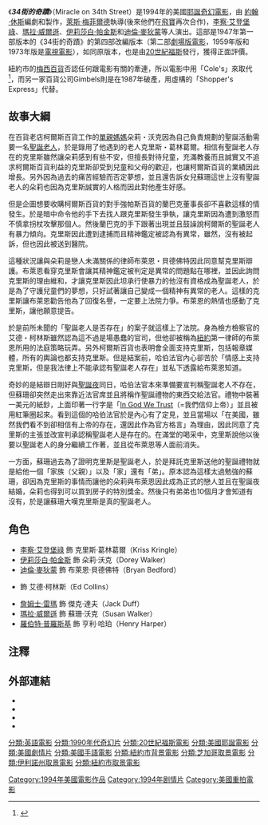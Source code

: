 {{Infobox film
| name           = 34街的奇蹟
| original_name   = ''Miracle on 34th Street''
| image          =
| image_size     =
| alt            =
| caption        = <!--Original theatrical poster-->
| director       = [[萊斯·梅菲爾德|萊斯·梅菲爾德]]
| producer       = [[約翰·休斯|約翰·休斯]]<br />William Ryan<br />William S. Beasley
| screenplay     = George Seaton<br />John Hughes
| based on       = 依據George Seaton 1947年電影''34街的奇蹟''劇本
| story          = [[Valentine_Davies|Valentine Davies]] 
| starring       = {{Plainlist|
* [[李察·艾登堡祿|李察·艾登堡祿]]
* [[伊莉莎白·帕金斯|伊莉莎白·帕金斯]]
* [[迪倫·麥狄蒙|迪倫·麥狄蒙]]
* {{link-en|詹姆斯·華許|J.T. Walsh}}
* [[詹姆士·雷瑪|詹姆士·雷瑪]]
* [[瑪拉·威爾遜|瑪拉·威爾遜]]
* [[羅伯特·普羅斯基|羅伯特·普羅斯基]]}}
| music          = [[布魯斯·鮑頓|布魯斯·鮑頓]]
| cinematography = Julio Macat
| editing        = [[雷賈·高斯奈|雷賈·高斯奈]]
| studio         = Hughes Entertainment
| distributor    = [[二十世紀福斯|二十世紀福斯]]
| released       = {{Film date|1994|11|18}}
| runtime        = 114 分鐘
| country        = 美國
| language       = 英語
| budget         =
| gross          = $4,630萬美元<ref name="boxofficemojo" >{{mojo title|miracleon34thstreet|Miracle on 34th Street}}</ref>
}}

《'''''34街的奇蹟'''''》（Miracle on 34th Street）是1994年的美國[[耶誕|耶誕]][[奇幻電影|奇幻電影]]，由 [[約翰·休斯|約翰·休斯]]編劇和製作，[[萊斯·梅菲爾德|萊斯·梅菲爾德]]執導(後來他們在[[飛寶|飛寶]]再次合作)，[[李察·艾登堡祿|李察·艾登堡祿]]、[[瑪拉·威爾遜|瑪拉·威爾遜]]、[[伊莉莎白·帕金斯|伊莉莎白·帕金斯]]和[[迪倫·麥狄蒙|迪倫·麥狄蒙]]等人演出。這部是1947年第一部版本的《34街的奇蹟》的第四部改編版本（第二部[[劇場版|劇場版電影]]，1959年版和1973年版是[[電視電影|電視電影]]），如同原版本，也是由[[20世紀福斯|20世紀福斯]]發行，獲得正面評價。

紐約市的[[梅西百貨公司|梅西百貨]]否認任何跟電影有關的牽連，所以電影中用「Cole's」來取代<ref>{{Cite web |url=http://articles.latimes.com/1994-04-17/entertainment/ca-47060_1_34th-street |title=Reluctant Macy's Rains on New 'Miracle on 34th Street's' Parade <!-- Bot generated title --> |accessdate=2016-12-25 |archive-date=2016-12-27 |archive-url=https://web.archive.org/web/20161227080712/http://articles.latimes.com/1994-04-17/entertainment/ca-47060_1_34th-street |dead-url=no }}</ref>，而另一家百貨公司Gimbels則是在1987年破產，用虛構的「Shopper's Express」代替。

== 故事大綱 ==
在百貨老店柯爾斯百貨工作的[[單親媽媽|單親媽媽]]朵莉・沃克因為自己負責規劃的聖誕活動需要一名[[聖誕老人|聖誕老人]]，於是錄用了他遇到的老人克里斯・葛林葛爾。相信有聖誕老人存在的克里斯雖然讓朵莉感到有些不安，但擅長對待兒童，充滿教養而且誠實又不追求柯爾斯百貨利益的克里斯卻受到兒童和父母的歡迎，也讓柯爾斯百貨的業績因此增長。另外因為過去的痛苦經驗而否定夢想，並且還告訴女兒蘇珊這世上沒有聖誕老人的朵莉也因為克里斯誠實的人格而因此對他產生好感。

但是企圖想要收購柯爾斯百貨的對手強帕斯百貨的蘭巴克董事長卻不喜歡這樣的情發生。於是暗中命令他的手下去找人跟克里斯發生爭執，讓克里斯因為遭到激怒而不慎拿拐杖攻擊那個人。然後蘭巴克的手下跟著出現並且鼓譟說柯爾斯的聖誕老人有暴力傾向。克里斯因此遭到逮捕而且精神鑑定被認為有異常，雖然，沒有被起訴，但也因此被送到醫院。

這種狀況讓與朵莉是戀人未滿關係的律師布萊恩・貝德佛特因此同意幫克里斯辯護。布萊恩看穿克里斯會讓其精神鑑定被判定是異常的問題點在哪裡，並因此詢問克里斯的理由維和，才讓克里斯因此坦承行使暴力的他沒有資格成為聖誕老人，於是為了守護兒童們的夢想，只好試著讓自己變成一個精神有異常的老人。這樣的克里斯讓布萊恩勸告他為了回復名譽，一定要上法院力爭。布萊恩的熱情也感動了克里斯，讓他願意提告。

於是前所未聞的「聖誕老人是否存在」的案子就這樣上了法院。身為檢方檢察官的艾德・柯林斯雖然認為這不過是場愚蠢的官司，但他卻被稱為[[紐約|紐約]]第一律師的布萊恩所用的法庭策略玩弄。另外柯爾斯百貨也表明會全面支持克里斯，包括報章媒體，所有的輿論也都支持克里斯。但是結案前，哈伯法官內心卻苦於「情感上支持克里斯，但是我法律上不能承認有聖誕老人存在」並私下透露給布萊恩知道。

奇妙的是結辯日剛好與[[聖誕夜|聖誕夜]]同日，哈伯法官本來準備要宣判稱聖誕老人不存在，但蘇珊卻突然走出來靠近法官席並且將稱作聖誕禮物的東西交給法官。禮物中裝著一美元的紙鈔，上面印著一行字是「[[In_God_We_Trust|In God We Trust]]（=我們信仰上帝）」並且被用紅筆圈起來。看到這個的哈伯法官於是內心有了定見，並且當場以「在美國，雖然我們看不到卻相信有上帝的存在，還因此作為官方格言」為理由，因此同意了克里斯的主張並改宣判承認稱聖誕老人是存在的。在滿堂的喝采中，克里斯說他以後要以聖誕老人的身分繼續工作著，並且從布萊恩等人面前消失。

一方面，蘇珊過去為了證明克里斯是聖誕老人，於是拜託克里斯送他的聖誕禮物就是給他一個「家族（父親）」以及「家」還有「弟」。原本認為這樣太過勉強的蘇珊，卻因為克里斯的事情而讓他的朵莉與布萊恩因此成為正式的戀人並且在聖誕夜結婚，朵莉也得到可以買到房子的特別獎金。然後只有弟弟也10個月才會知道有沒有，於是讓蘇珊大嘆克里斯是真的聖誕老人。

== 角色 ==
*[[李察·艾登堡祿|李察·艾登堡祿]] 飾 克里斯·葛林葛爾（Kriss Kringle）
*[[伊莉莎白·帕金斯|伊莉莎白·帕金斯]] 飾 朵莉·沃克（Dorey Walker）
*[[迪倫·麥狄蒙|迪倫·麥狄蒙]] 飾 布萊恩·貝德佛特（Bryan Bedford）
*{{link-en|詹姆斯·華許|J.T. Walsh}} 飾 艾德·柯林斯（Ed Collins）
*[[詹姆士·雷瑪|詹姆士·雷瑪]] 飾 傑克·達夫（Jack Duff）
*[[瑪拉·威爾遜|瑪拉·威爾遜]] 飾 蘇珊·沃克（Susan Walker）
*[[羅伯特·普羅斯基|羅伯特·普羅斯基]] 飾 亨利·哈珀（Henry Harper）

==注釋==
{{Reflist}}

==外部連結==
{{Wikiquote|Miracle on 34th Street (1994 film)|34街的奇蹟 (1994年電影)}}
* {{IMDb title|0110527|Miracle on 34th Street}}
* {{Rotten Tomatoes|1062206-miracle_on_34th_street|Miracle on 34th Street}}
* {{AllRovi title|133895|Miracle on 34th Street}}
* {{Mojo title|miracleon34thstreet|Miracle on 34th Street}}

[[Category:1994年美國電影作品|Category:1994年美國電影作品]]
[[分類:英語電影|分類:英語電影]]
[[Category:1994年剧情片|Category:1994年剧情片]]
[[分類:1990年代奇幻片|分類:1990年代奇幻片]]
[[分類:20世紀福斯電影|分類:20世紀福斯電影]]
[[分類:美國耶誕電影|分類:美國耶誕電影]]
[[分類:美國劇情片|分類:美國劇情片]]
[[Category:美國重拍電影|Category:美國重拍電影]]
[[分類:美國手語電影|分類:美國手語電影]]
[[分類:紐約市背景電影|分類:紐約市背景電影]]
[[分類:芝加哥取景電影|分類:芝加哥取景電影]]
[[分類:伊利諾州取景電影|分類:伊利諾州取景電影]]
[[分類:紐約市取景電影|分類:紐約市取景電影]]